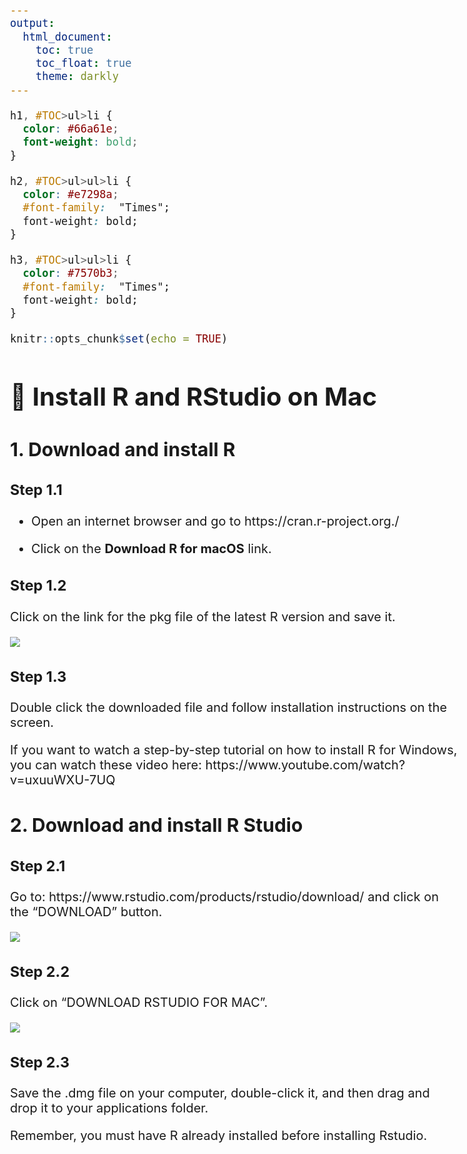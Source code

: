 ```yaml
---
output: 
  html_document:
    toc: true
    toc_float: true 
    theme: darkly
---
```



<style type="text/css">
  body{
  font-size: 15pt;
}
</style>

```css
h1, #TOC>ul>li {
  color: #66a61e;
  font-weight: bold;
}

h2, #TOC>ul>ul>li {
  color: #e7298a;
  #font-family:  "Times";
  font-weight: bold;
}

h3, #TOC>ul>ul>li {
  color: #7570b3;
  #font-family:  "Times";
  font-weight: bold;
}
```

```r
knitr::opts_chunk$set(echo = TRUE)
```

#  Install R and RStudio on Mac 

## 1. Download and install R

### Step 1.1

- Open an internet browser and go to https://cran.r-project.org./

- Click on the **Download R for macOS** link.


### Step 1.2

Click on the link for the pkg file of the latest R version and save it.

![](install/macpkg.png)

### Step 1.3

Double click the downloaded file and follow installation instructions on the screen.

If you want to watch a step-by-step tutorial on how to install R for Windows, you can watch these video here: https://www.youtube.com/watch?v=uxuuWXU-7UQ


## 2. Download and install R Studio

### Step 2.1

Go to: https://www.rstudio.com/products/rstudio/download/ and click	on	the	“DOWNLOAD”	button.

![](install/rstudiodownload.png)

### Step 2.2

Click	on	“DOWNLOAD RSTUDIO FOR MAC”.

![](install/rstudiomac.png)


### Step 2.3

Save the .dmg file on your computer, double-click it, and then drag and drop it to your applications folder.

Remember, you must have R already installed before installing Rstudio. 
